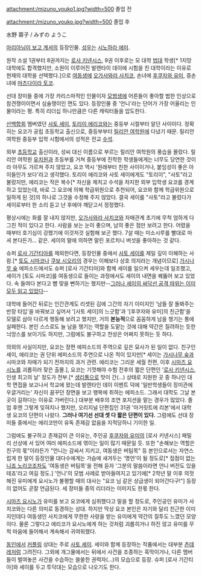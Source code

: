 attachment:/mizuno_youko1.jpg?width=500
졸업 전

attachment:/mizuno_youko.jpg?width=500
졸업 후

水野 蓉子 / みずの ようこ

[[마리아님이 보고 계셔]]의 등장인물. [[성우]]는 [[시노하라 에미]].

원작 소설 1권부터 8권까지는 [[로사 키넨시스]], 9권 이후로는 모 대학 [[법대]] 학생[* 1지망 대학에도 합격했지만, 소원이 이루어진 발렌타이 데이에 시험을 친 대학이라는 이유로 현재의 대학을 선택했다.]으로 [[여동생]]에 [[오가사와라 사치코]], 손녀에 [[후쿠자와 유미]], 증손녀에 [[마츠다이라 토코]].

선대 장미들 중에 가장 카리스마적인 인물이자 [[모범생]]에 어른들이 좋아할 법한 인상으로 참견쟁이이면서 심술쟁이인 면도 있다. 등장인물 중 '언니'라는 단어가 가장 어울리는 인물이라는 평. 특히 리더십 하나만큼은 다른 캐릭터들을 압도한다.

[[산백합회]] 멤버였던 [[사토 세이]], [[토리이 에리코]]와는 중등부 시절부터 알던 사이이다. 정확히는 요코가 공립 초등학교 출신으로, 중등부부터 [[릴리안 여학원]]에 다녔기 때문. 릴리안 여학원 중등부 입학 시험에서의 성적은 전교 [[수석]].

외부 [[초등학교]] 출신이라, 성씨 대신 이름으로 부르는 릴리안 여학원의 풍습을 몰랐다. 릴리안 여학원 [[유치원]]과 초등부를 거쳐 중등부에 진학한 학생들에게는 너무도 당연한 것이라 아무도 가르쳐 주지 않았고, 요코 역시 '원래부터 친한 사이이거나, 붙임성이 좋은 아이들인가 보다'라고 생각했다. 토리이 에리코와 사토 세이에게도 "토리이", "사토"라고 불렀지만, 에리코는 작은 복수[* 자신을 제치고 수석을 차지한 외부 입학생 요코를 경계하고 있었는데, 바로 그 요코에 의해 학급위원으로 추천되어, 요코와 함께 학급위원으로 일하게 된 것]의 하나로 그것을 수정해 주지 않았다. 결국 세이를 "사토"라고 불렀다가 세이로부터 한 소리 듣고 난 후에야 깨닫고서 정정했다.

평상시에는 화를 잘 내지 않지만, [[오가사와라 사치코]]와 자매관계 초기에 무척 엄하게 다그친 적이 있다고 한다. 사람을 보는 눈이 좋으며, 남의 좋은 점만 보려고 한다. 어렸을 때부터 호기심이 강했기에 이것저것 실험해 보곤 했다. 7살 때는 미소시루를 빨대로 마셔 본다든가… 같은. 세이의 말에 의하면 말린 포르치니 버섯을 좋아하는 것 같다.

슈퍼 [[로사 기간티아]]를 제외한다면, 등장인물 중에서 [[사토 세이]]를 제일 깊이 이해하는 사람.[* [[토도 시마코]]나 [[쿠보 시오리]]의 경우는 이해보다 상호 의지라는 개념이므로] [[가시나무 숲]] 에피소드에서도 슈퍼 [로사 기간티아]와 함께 세이를 일으켜 세우는데 일조했고, 세이가 [토도 시마코]를 여동생으로 들이는 과정에서도 세이의 내면을 꿰뚫어 보고 있었다. 속 들여다 본다고 뺨 맞을 뻔하기는 했지만--[http://serviceapi.nmv.naver.com/flash/convertIframeTag.nhn?vid=36765031BFFC225AC2514C790A62442B65E1&outKey=V12109466f45a3f90a6d3ff7d71759af1ffd85cdf469019b9652eff7d71759af1ffd8&width=500&height=408 그러나 세이의 싸닥선 공격 따위는 이미 모두 읽고 있었다]--

대학에 들어간 뒤로는 인간관계도 리셋된 김에 그간의 자기 이미지인 '남들 잘 돌봐주는 반장 타입'을 바꿔보고 싶어서 '[사토 세이]의 느긋함'과 '[후쿠자와 유미]의 친근함'을 모델로 삼아 다르게 행동해 보려고 했지만, 거의 '''본능적'''으로 꼼꼼하게 남을 챙기는 통에 실패한다. 본인 스스로도 늘 남을 챙기는 역할을 도맡는 것에 대해 약간은 질려하는 듯한 늬앙스를 보이기도 하지만, 그럼에도 불구하고 천성은 어쩌지 못하는 듯 하다.

의외의 사실이지만, 요코는 장편 에피소드의 주역으로 깊은 묘사가 된 일이 없다. 친구인 세이, 에리코는 권 단위 에피소드의 주연으로 나온 적이 있지만[* 세이는 [[가시나무 숲]]과 시마코와 자매가 되기 전까지의 과거 관련. 에리코는 그리운 세월 전편, 이후 [[시마즈 요시노]]를 괴롭히러 잦은 출몰.], 요코는 기껏해야 수험 전후의 짧은 단편인 '[[로사 키넨시스]], 인생 최고의 날' 정도가 전부.[* [[생리통]]으로 맛이 간(...) 상태로 지원한 곳 중 하나인 대학 면접을 보고나서 학교에 왔는데 발렌타인 데이 이벤트 덕에 '일반학생들이 장미관에 우글거리는' 자신이 꿈꾸던 장면을 보고 행복에 취하는 에피소드. 그래서 대학도 그날 본 곳이 길하다는 이유로 가버린다.] 대부분 배후의 조연 포지션을 맡는 경우가 많았다. 졸업 후엔 그렇게 잊혀지나 했지만, 오리지널 단편집인 31권 '마거릿트에 리본'에서 대학생 요코의 단편이 나왔다. '''그러나 여기선 선대 셋 다 짧은 단편이 있다.''' 그럼에도 선대 장미들 중에서는 에리코만이 유독 존재감 없음을 지적당하니 기이한 일. 

그럼에도 불구하고 존재감이 큰 이유는, 주인공 [[후쿠자와 유미]]의 [로사 키넨시스] 패밀리 선상에 서 있어 여러 에피소드에 엮이는 일이 많기 때문일 듯. 또한 "손해보는 역할은 친구의 몫"이라든가 "언니는 감싸서 지키고, 여동생은 버팀목" 등 본인으로서는 자연스럽게 한 말이 등장인물 대다수에게는 가슴에 새겨두는 '명언'이 될 정도로[* 접점이 없는 [[니죠 노리코]]조차도 '여동생은 버팀목'을 전해 듣자 '그분의 말씀이라면 언니 버전도 있을 테죠'라고 여길 정도.] '언니'의 모범 사례로 받아들여지고 있기에[* 2학년 말 이후 의젓해진 유미에게 요시노가 불평할 때의 대사는 "요코 님 같은 상급생이 되어간다구!"] 등장이 없어도 곧잘 언급된다. 세 장미들 중의 리더라는 이미지도 한몫 한다.

[[시마즈 요시노]]가 유미를 보고 요코에게 심취했다고 말을 할 정도로, 주인공인 유미가 사치코와는 다른 의미로 동경하는 상대. 하지만 막상 요코 본인은 자기와 달리 친근한 이미지인데다 여동생인 사치코에게 무한한 사랑을 받는 유미에게 약간의 질투도 느꼈던 모양이다. 물론 그렇다고 에리코가 요시노에게 하는 것처럼 괴롭히거나 하진 않고 유미를 무척 마음에 들어해서 계속해서 귀여워했다. 

[[동인]]에서 [[커플링]] 상대는 주로 [[사토 세이]]. 세이와 함께 등장하는 작품에서는 대부분 [[츤데레]]처럼 그려진다. 그외에 개그물에서는 뒤에서 사건을 조종하는 흑막이거나, 다른 멤버들이 벌여놓은 사건을 수습하는 쓸쓸한 권력자(…)의 모습으로 등장. 슈퍼 [로사 기간티아]와 세이를 두고 투닥대는 모습으로 나오기도 한다.

